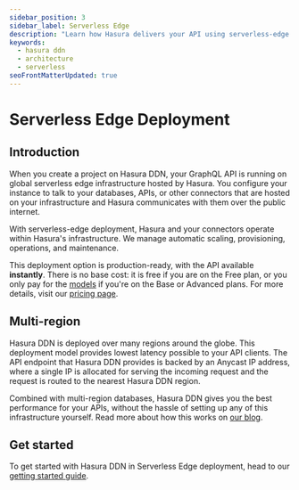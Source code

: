 ```yaml
---
sidebar_position: 3
sidebar_label: Serverless Edge
description: "Learn how Hasura delivers your API using serverless-edge technology, out of the box!"
keywords:
  - hasura ddn
  - architecture
  - serverless
seoFrontMatterUpdated: true
---
```



# Serverless Edge Deployment

## Introduction

When you create a project on Hasura DDN, your GraphQL API is running on global serverless edge infrastructure hosted by
Hasura. You configure your instance to talk to your databases, APIs, or other connectors that are hosted on your
infrastructure and Hasura communicates with them over the public internet.

<Thumbnail src="/img/deployment/ddn_architecture.png" alt="DDN Architecture" />

With serverless-edge deployment, Hasura and your connectors operate within Hasura's infrastructure. We manage automatic
scaling, provisioning, operations, and maintenance.

This deployment option is production-ready, with the API available **instantly**. There is no base cost: it is free if
you are on the Free plan, or you only pay for the [models](/supergraph-modeling/models.mdx) if you're on the Base or
Advanced plans. For more details, visit our [pricing page](https://hasura.io/pricing/ddn).

## Multi-region

Hasura DDN is deployed over many regions around the globe. This deployment model provides lowest latency possible to
your API clients. The API endpoint that Hasura DDN provides is backed by an Anycast IP address, where a single IP is
allocated for serving the incoming request and the request is routed to the nearest Hasura DDN region.

<Thumbnail src="/img/deployment/multi_region_postgres.png" alt="DDN multi-region routing" />

Combined with multi-region databases, Hasura DDN gives you the best performance for your APIs, without the hassle of
setting up any of this infrastructure yourself. Read more about how this works on
[our blog](https://hasura.io/blog/global-reach-local-performance-introducing-hasuras-multi-region-database-routing).

## Get started

To get started with Hasura DDN in Serverless Edge deployment, head to our
[getting started guide](/getting-started/quickstart.mdx).
